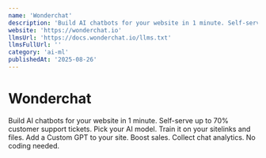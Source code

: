 ```yaml
---
name: 'Wonderchat'
description: 'Build AI chatbots for your website in 1 minute. Self-serve up to 70% customer support tickets. Pick your AI model. Train it on your sitelinks and files. Add a Custom GPT to your site. Boost sales. Collect chat analytics. No coding needed.'
website: 'https://wonderchat.io'
llmsUrl: 'https://docs.wonderchat.io/llms.txt'
llmsFullUrl: ''
category: 'ai-ml'
publishedAt: '2025-08-26'
---
```


# Wonderchat

Build AI chatbots for your website in 1 minute. Self-serve up to 70% customer support tickets. Pick your AI model. Train it on your sitelinks and files. Add a Custom GPT to your site. Boost sales. Collect chat analytics. No coding needed.
